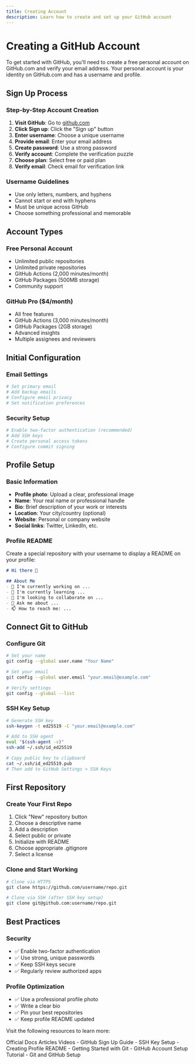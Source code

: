 ```yaml
---
title: Creating Account
description: Learn how to create and set up your GitHub account
---
```


# Creating a GitHub Account

To get started with GitHub, you'll need to create a free personal account on GitHub.com and verify your email address. Your personal account is your identity on GitHub.com and has a username and profile.

## Sign Up Process

### Step-by-Step Account Creation
1. **Visit GitHub**: Go to [github.com](https://github.com)
2. **Click Sign up**: Click the "Sign up" button
3. **Enter username**: Choose a unique username
4. **Provide email**: Enter your email address
5. **Create password**: Use a strong password
6. **Verify account**: Complete the verification puzzle
7. **Choose plan**: Select free or paid plan
8. **Verify email**: Check email for verification link

### Username Guidelines
- Use only letters, numbers, and hyphens
- Cannot start or end with hyphens
- Must be unique across GitHub
- Choose something professional and memorable

## Account Types

### Free Personal Account
- Unlimited public repositories
- Unlimited private repositories
- GitHub Actions (2,000 minutes/month)
- GitHub Packages (500MB storage)
- Community support

### GitHub Pro ($4/month)
- All free features
- GitHub Actions (3,000 minutes/month)
- GitHub Packages (2GB storage)
- Advanced insights
- Multiple assignees and reviewers

## Initial Configuration

### Email Settings
```bash
# Set primary email
# Add backup emails
# Configure email privacy
# Set notification preferences
```

### Security Setup
```bash
# Enable two-factor authentication (recommended)
# Add SSH keys
# Create personal access tokens
# Configure commit signing
```

## Profile Setup

### Basic Information
- **Profile photo**: Upload a clear, professional image
- **Name**: Your real name or professional handle
- **Bio**: Brief description of your work or interests
- **Location**: Your city/country (optional)
- **Website**: Personal or company website
- **Social links**: Twitter, LinkedIn, etc.

### Profile README
Create a special repository with your username to display a README on your profile:

```markdown
# Hi there 👋

## About Me
- 🔭 I'm currently working on ...
- 🌱 I'm currently learning ...
- 👯 I'm looking to collaborate on ...
- 💬 Ask me about ...
- 📫 How to reach me: ...
```

## Connect Git to GitHub

### Configure Git
```bash
# Set your name
git config --global user.name "Your Name"

# Set your email
git config --global user.email "your.email@example.com"

# Verify settings
git config --global --list
```

### SSH Key Setup
```bash
# Generate SSH key
ssh-keygen -t ed25519 -C "your.email@example.com"

# Add to SSH agent
eval "$(ssh-agent -s)"
ssh-add ~/.ssh/id_ed25519

# Copy public key to clipboard
cat ~/.ssh/id_ed25519.pub
# Then add to GitHub Settings > SSH Keys
```

## First Repository

### Create Your First Repo
1. Click "New" repository button
2. Choose a descriptive name
3. Add a description
4. Select public or private
5. Initialize with README
6. Choose appropriate .gitignore
7. Select a license

### Clone and Start Working
```bash
# Clone via HTTPS
git clone https://github.com/username/repo.git

# Clone via SSH (after SSH key setup)
git clone git@github.com:username/repo.git
```

## Best Practices

### Security
- ✅ Enable two-factor authentication
- ✅ Use strong, unique passwords
- ✅ Keep SSH keys secure
- ✅ Regularly review authorized apps

### Profile Optimization
- ✅ Use a professional profile photo
- ✅ Write a clear bio
- ✅ Pin your best repositories
- ✅ Keep profile README updated

Visit the following resources to learn more:

<Tabs defaultValue="official">
<TabsList>
<TabsTrigger value="official">Official Docs</TabsTrigger>
<TabsTrigger value="article">Articles</TabsTrigger>
<TabsTrigger value="video">Videos</TabsTrigger>
</TabsList>

<TabsContent value="official">
- <Link href="https://docs.github.com/en/get-started/signing-up-for-github">GitHub Sign Up Guide</Link>
- <Link href="https://docs.github.com/en/authentication/connecting-to-github-with-ssh">SSH Key Setup</Link>
</TabsContent>
<TabsContent value="article">
- <Link href="https://github.blog/2020-07-02-how-to-create-a-profile-readme/">Creating Profile README</Link>
- <Link href="https://docs.github.com/en/get-started/getting-started-with-git">Getting Started with Git</Link>
</TabsContent>
<TabsContent value="video">
- <Link href="https://www.youtube.com/watch?v=QUtk-Uuq9nE">GitHub Account Setup Tutorial</Link>
- <Link href="https://www.youtube.com/watch?v=8Dd7KRpKeaE">Git and GitHub Setup</Link>
</TabsContent>
</Tabs>
